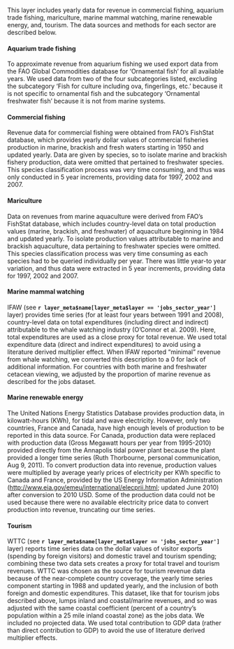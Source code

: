 This layer includes yearly data for revenue in commercial fishing, aquarium trade fishing, mariculture, marine mammal watching, marine renewable energy, and, tourism. The data sources and methods for each sector are described below.

#### Aquarium trade fishing
To approximate revenue from aquarium fishing we used export data from the FAO Global Commodities database for ‘Ornamental fish’ for all available years. We used data from two of the four subcategories listed, excluding the subcategory ‘Fish for culture including ova, fingerlings, etc.’ because it is not specific to ornamental fish and the subcategory ‘Ornamental freshwater fish’ because it is not from marine systems.

#### Commercial fishing
Revenue data for commercial fishing were obtained from FAO’s FishStat database, which provides yearly dollar values of commercial fisheries production in marine, brackish and fresh waters starting in 1950 and updated yearly. Data are given by species, so to isolate marine and brackish fishery production, data were omitted that pertained to freshwater species. This species classification process was very time consuming, and thus was only conducted in 5 year increments, providing data for 1997, 2002 and 2007.

#### Mariculture
Data on revenues from marine aquaculture were derived from FAO’s FishStat database, which includes country-level data on total production values (marine, brackish, and freshwater) of aquaculture beginning in 1984 and updated yearly. To isolate production values attributable to marine and brackish aquaculture, data pertaining to freshwater species were omitted. This species classification process was very time consuming as each species had to be queried individually per year. There was little year-to year variation, and thus data were extracted in 5 year increments, providing data for 1997, 2002 and 2007.

#### Marine mammal watching
IFAW (see **`r layer_meta$name[layer_meta$layer == 'jobs_sector_year']`** layer) provides time series (for at least four years between 1991 and 2008), country-level data on total expenditures (including direct and indirect) attributable to the whale watching industry (O'Connor et al. 2009). Here, total expenditures are used as a close proxy for total revenue. We used total expenditure data (direct and indirect expenditures) to avoid using a literature derived multiplier effect. When IFAW reported “minimal” revenue from whale watching, we converted this description to a 0 for lack of additional information. For countries with both marine and freshwater cetacean viewing, we adjusted by the proportion of marine revenue as described for the jobs dataset.

#### Marine renewable energy
The United Nations Energy Statistics Database provides production data, in kilowatt-hours (KWh), for tidal and wave electricity. However, only two countries, France and Canada, have high enough levels of production to be reported in this data source. For Canada, production data were replaced with production data (Gross Megawatt hours per year from 1995-2010) provided directly from the Annapolis tidal power plant because the plant provided a longer time series (Ruth Thorbourne, personal communication, Aug 9, 2011). To convert production data into revenue, production values were multiplied by average yearly prices of electricity per KWh specific to Canada and France, provided by the US Energy Information Administration ([http://www.eia.gov/emeu/international/elecprii.html](http://www.eia.gov/emeu/international/elecprii.html); updated June 2010) after conversion to 2010 USD. Some of the production data could not be used because there were no available electricity price data to convert production into revenue, truncating our time series.

#### Tourism 
WTTC (see **`r layer_meta$name[layer_meta$layer == 'jobs_sector_year']`** layer) reports time series data on the dollar values of visitor exports (spending by foreign visitors) and domestic travel and tourism spending; combining these two data sets creates a proxy for total travel and tourism revenues. WTTC was chosen as the source for tourism revenue data because of the near-complete country coverage, the yearly time series component starting in 1988 and updated yearly, and the inclusion of both foreign and domestic expenditures. This dataset, like that for tourism jobs described above, lumps inland and coastal/marine revenues, and so was adjusted with the same coastal coefficient (percent of a country’s population within a 25 mile inland coastal zone) as the jobs data. We included no projected data. We used total contribution to GDP data (rather than direct contribution to GDP) to avoid the use of literature derived multiplier effects.
